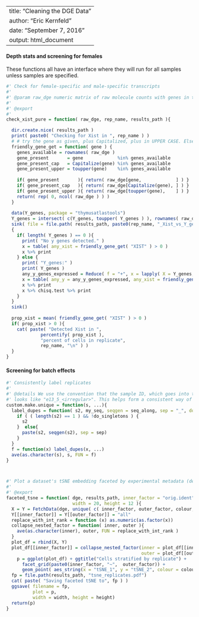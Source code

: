 
---
title: "Cleaning the DGE Data"
author: "Eric Kernfeld"
date: "September 7, 2016"
output: html_document
---


#### Depth stats and screening for females

These functions all have an interface where they will run for all samples unless samples are specified.

```r
  
#' Check for female-specific and male-specific transcripts
#' 
#' @param raw_dge numeric matrix of raw molecule counts with genes in the rownames.
#'
#' @export
#'
check_xist_pure = function( raw_dge, rep_name, results_path ){

  dir.create.nice( results_path )
  print( paste0( "Checking for Xist in ", rep_name ) )
  # # try the gene as given, plus Capitalized, plus in UPPER CASE. Else return zeroes.
  friendly_gene_get = function( gene ) {
    genes_available = rownames( raw_dge )
    gene_present       = gene             %in% genes_available 
    gene_present_cap   = Capitalize(gene) %in% genes_available
    gene_present_upper = toupper(gene)    %in% genes_available
    
    if( gene_present       ){ return( raw_dge[gene,             ] ) }
    if( gene_present_cap   ){ return( raw_dge[Capitalize(gene), ] ) }
    if( gene_present_upper ){ return( raw_dge[toupper(gene),    ] ) }
    return( rep( 0, ncol( raw_dge ) ) )
  }
  
  data(Y_genes, package = "thymusatlastools") 
  Y_genes = intersect( c(Y_genes, toupper( Y_genes ) ), rownames( raw_dge ) )
  sink( file = file.path( results_path, paste0(rep_name, "_Xist_vs_Y_genes.txt" ) ) )
  {
    if( length( Y_genes ) == 0 ){
      print( "No y genes detected." ) 
      x = table( any_xist = friendly_gene_get( "XIST" ) > 0 ) 
      x %>% print
    } else {
      print( "Y_genes:" )
      print( Y_genes )
      any_y_genes_expressed = Reduce( f = "+", x = lapply( X = Y_genes, FUN = friendly_gene_get ) ) > 0
      x = table( any_y = any_y_genes_expressed, any_xist = friendly_gene_get( "XIST" ) > 0 ) 
      x %>% print
      x %>% chisq.test %>% print    
    }
  }
  sink()
  
  prop_xist = mean( friendly_gene_get( "XIST" ) > 0 )
  if( prop_xist > 0 ){
    cat( paste( "Detected Xist in ", 
             percentify( prop_xist ), 
             "percent of cells in replicate", 
             rep_name, "\n" ) )
  }
}

```



#### Screening for batch effects

```r
#' Consistently label replicates
#'
#' @details We use the convention that the sample ID, which goes into the orig.ident variable,
#' looks like "e13_5_<irregular>". This helps form a consistent way of labeling replicates.
custom.make.unique = function(s, ...){
  label_dupes = function( s2, my_seq, seqgen = seq_along, sep = "_", do_singletons = F ) {
    if ( ( length(s2) == 1 ) && !do_singletons ) {
      s2
    }  else{
      paste(s2, seqgen(s2), sep = sep)
    }
  }
  f = function(x) label_dupes(x, ...)
  ave(as.character(s), s, FUN = f)
} 



#' Plot a dataset's tSNE embedding faceted by experimental metadata (default replicate and eday).
#'
#' @export
faceted_tsne = function( dge, results_path, inner_factor = "orig.ident", outer_factor = "eday", colour = outer_factor, 
                         width = 20, height = 12 ){
  X = Y = FetchData(dge, unique( c( inner_factor, outer_factor, colour, "tSNE_1", "tSNE_2" ) ) )
  Y[[inner_factor]] = Y[[outer_factor]] = "all"
  replace_with_int_rank = function (x) as.numeric(as.factor(x))
  collapse_nested_factor = function( inner, outer ){
    ave(as.character(inner), outer, FUN = replace_with_int_rank )
  }
  plot_df = rbind(X, Y)
  plot_df[[inner_factor]] = collapse_nested_factor(inner = plot_df[[inner_factor]], 
                                                   outer = plot_df[[outer_factor]])
    p = ggplot(plot_df) + ggtitle("Cells stratified by replicate") + 
      facet_grid(paste0(inner_factor, "~",  outer_factor)) + 
      geom_point( aes_string(x = "tSNE_1", y = "tSNE_2", colour = colour ), size = 0.2) 
  fp = file.path(results_path, "tsne_replicates.pdf")
  cat( paste( "Saving faceted tSNE to", fp ) )
  ggsave( filename = fp, 
          plot = p, 
          width = width, height = height)
  return(p)
}
```

